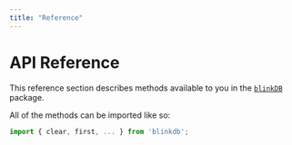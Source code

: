 ```yaml
---
title: "Reference"
---
```


# API Reference

This reference section describes methods available to you in the [`blinkDB`](https://www.npmjs.com/package/blinkdb) package. 

All of the methods can be imported like so:

```js
import { clear, first, ... } from 'blinkdb';
```